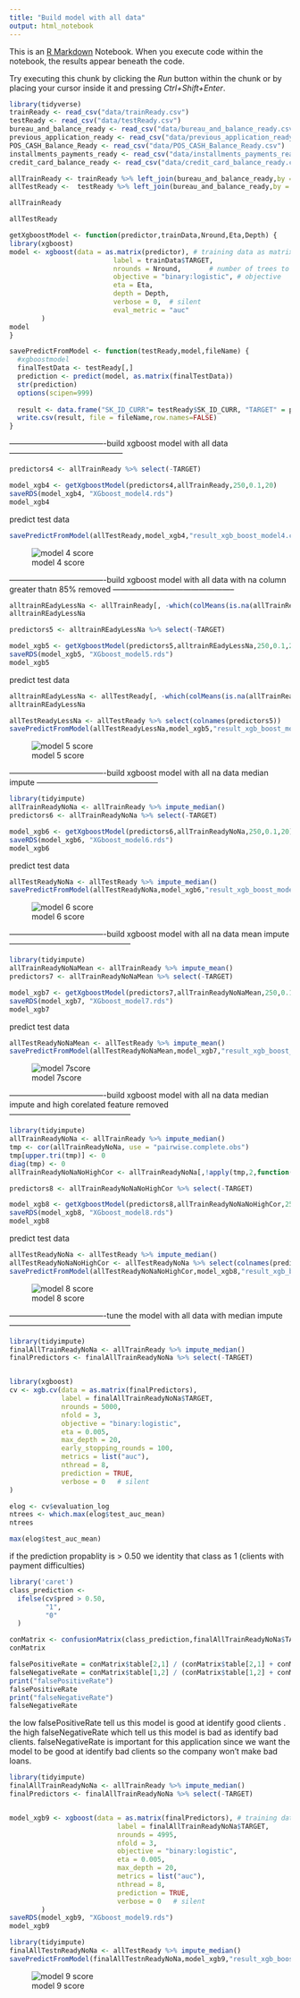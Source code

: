 ---
title: "Build model with all data"
output: html_notebook
---

This is an [R Markdown](http://rmarkdown.rstudio.com) Notebook. When you execute code within the notebook, the results appear beneath the code. 

Try executing this chunk by clicking the *Run* button within the chunk or by placing your cursor inside it and pressing *Ctrl+Shift+Enter*. 

```{r,warning=FALSE,message=FALSE,error=FALSE}
library(tidyverse)
trainReady <- read_csv("data/trainReady.csv")
testReady <- read_csv("data/testReady.csv")
bureau_and_balance_ready <- read_csv("data/bureau_and_balance_ready.csv")
previous_application_ready <- read_csv("data/previous_application_ready.csv")
POS_CASH_Balance_Ready <- read_csv("data/POS_CASH_Balance_Ready.csv")
installments_payments_ready <- read_csv("data/installments_payments_ready.csv")
credit_card_balance_ready <- read_csv("data/credit_card_balance_ready.csv")
```


```{r}
allTrainReady <- trainReady %>% left_join(bureau_and_balance_ready,by ='SK_ID_CURR') %>% left_join(previous_application_ready,by ='SK_ID_CURR') %>% left_join(POS_CASH_Balance_Ready,by ='SK_ID_CURR') %>% left_join(installments_payments_ready,by ='SK_ID_CURR') %>% left_join(credit_card_balance_ready,by ='SK_ID_CURR')
allTestReady <-  testReady %>% left_join(bureau_and_balance_ready,by = 'SK_ID_CURR') %>% left_join(previous_application_ready,by = 'SK_ID_CURR') %>% left_join(POS_CASH_Balance_Ready,by ='SK_ID_CURR') %>% left_join(installments_payments_ready,by ='SK_ID_CURR') %>% left_join(credit_card_balance_ready,by ='SK_ID_CURR')
```

```{r}
allTrainReady
```
```{r}
allTestReady
```

```{r}
getXgboostModel <- function(predictor,trainData,Nround,Eta,Depth) {
library(xgboost)
model <- xgboost(data = as.matrix(predictor), # training data as matrix
                          label = trainData$TARGET,
                          nrounds = Nround,       # number of trees to build
                          objective = "binary:logistic", # objective
                          eta = Eta,
                          depth = Depth,
                          verbose = 0,  # silent
                          eval_metric = "auc"
        )
model
}

savePredictFromModel <- function(testReady,model,fileName) {
  #xgboostmodel
  finalTestData <- testReady[,]
  prediction <- predict(model, as.matrix(finalTestData))
  str(prediction)
  options(scipen=999)
  
  result <- data.frame("SK_ID_CURR"= testReady$SK_ID_CURR, "TARGET" = prediction )
  write.csv(result, file = fileName,row.names=FALSE)
}
```


-------------------------------------build xgboost model with all data--------------------------------------------

```{r,warning=FALSE,message=FALSE,error=FALSE}
predictors4 <- allTrainReady %>% select(-TARGET)

model_xgb4 <- getXgboostModel(predictors4,allTrainReady,250,0.1,20)
saveRDS(model_xgb4, "XGboost_model4.rds")
model_xgb4                     
```


predict test data

```{r}

savePredictFromModel(allTestReady,model_xgb4,"result_xgb_boost_model4.csv")

```

![model 4 score](kaggle_xgboost_model_result4.png)

-------------------------------------build xgboost model with all data with na column greater thatn 85% removed -----------------------------------------------

```{r}
alltrainREadyLessNa <- allTrainReady[, -which(colMeans(is.na(allTrainReady)) > 0.85)]
alltrainREadyLessNa
```

```{r,warning=FALSE,message=FALSE,error=FALSE}
predictors5 <- alltrainREadyLessNa %>% select(-TARGET)

model_xgb5 <- getXgboostModel(predictors5,alltrainREadyLessNa,250,0.1,20)
saveRDS(model_xgb5, "XGboost_model5.rds")
model_xgb5                     
```


predict test data


```{r}
alltrainREadyLessNa <- allTestReady[, -which(colMeans(is.na(allTrainReady)) > 0.85)]
alltrainREadyLessNa
```

```{r}
allTestReadyLessNa <- allTestReady %>% select(colnames(predictors5))
savePredictFromModel(allTestReadyLessNa,model_xgb5,"result_xgb_boost_model5.csv")
```
![model 5 score](kaggle_xgboost_model_result5.png)

-------------------------------------build xgboost model with all na data median impute   -----------------------------------------------

```{r}
library(tidyimpute)
allTrainReadyNoNa <- allTrainReady %>% impute_median()  
predictors6 <- allTrainReadyNoNa %>% select(-TARGET)

model_xgb6 <- getXgboostModel(predictors6,allTrainReadyNoNa,250,0.1,20)
saveRDS(model_xgb6, "XGboost_model6.rds")
model_xgb6                     
```


predict test data

```{r}
allTestReadyNoNa <- allTestReady %>% impute_median()  
savePredictFromModel(allTestReadyNoNa,model_xgb6,"result_xgb_boost_model6.csv")
```
![model 6 score](kaggle_xgboost_model_result6.png)


-------------------------------------build xgboost model with all na data mean impute   -----------------------------------------------

```{r}
library(tidyimpute)
allTrainReadyNoNaMean <- allTrainReady %>% impute_mean() 
predictors7 <- allTrainReadyNoNaMean %>% select(-TARGET)

model_xgb7 <- getXgboostModel(predictors7,allTrainReadyNoNaMean,250,0.1,20)
saveRDS(model_xgb7, "XGboost_model7.rds")
model_xgb7                     
```


predict test data

```{r}
allTestReadyNoNaMean <- allTestReady %>% impute_mean()  
savePredictFromModel(allTestReadyNoNaMean,model_xgb7,"result_xgb_boost_model7.csv")

```

![model 7score](kaggle_xgboost_model_result7.png)


-------------------------------------build xgboost model with all na data median impute and high corelated feature removed   -----------------------------------------------

```{r}
library(tidyimpute)
allTrainReadyNoNa <- allTrainReady %>% impute_median()  
tmp <- cor(allTrainReadyNoNa, use = "pairwise.complete.obs")
tmp[upper.tri(tmp)] <- 0
diag(tmp) <- 0
allTrainReadyNoNaNoHighCor <- allTrainReadyNoNa[,!apply(tmp,2,function(x) any(x > 0.75))]

predictors8 <- allTrainReadyNoNaNoHighCor %>% select(-TARGET)

model_xgb8 <- getXgboostModel(predictors8,allTrainReadyNoNaNoHighCor,250,0.1,20)
saveRDS(model_xgb8, "XGboost_model8.rds")
model_xgb8                     
```


predict test data

```{r}
allTestReadyNoNa <- allTestReady %>% impute_median()  
allTestReadyNoNaNoHighCor <- allTestReadyNoNa %>% select(colnames(predictors8))
savePredictFromModel(allTestReadyNoNaNoHighCor,model_xgb8,"result_xgb_boost_model8.csv")
```

![model 8 score](kaggle_xgboost_model_result8.png)


-------------------------------------tune the model with all data with median impute   -----------------------------------------------


```{r}
library(tidyimpute)
finalAllTrainReadyNoNa <- allTrainReady %>% impute_median()  
finalPredictors <- finalAllTrainReadyNoNa %>% select(-TARGET)


library(xgboost)
cv <- xgb.cv(data = as.matrix(finalPredictors), 
             label = finalAllTrainReadyNoNa$TARGET,
             nrounds = 5000,
             nfold = 3,
             objective = "binary:logistic",
             eta = 0.005,
             max_depth = 20,
             early_stopping_rounds = 100,
             metrics = list("auc"),
             nthread = 8,
             prediction = TRUE,
             verbose = 0   # silent
)

elog <- cv$evaluation_log
ntrees <- which.max(elog$test_auc_mean)
ntrees
```


```{r}
max(elog$test_auc_mean)
```


if the prediction propablity is > 0.50 we identity that class as 1 (clients with payment difficulties)  
```{r,warning=FALSE,message=FALSE,error=FALSE}
library('caret')
class_prediction <-
  ifelse(cv$pred > 0.50,
         "1",
         "0"
  )

conMatrix <- confusionMatrix(class_prediction,finalAllTrainReadyNoNa$TARGET,positive = "1")
conMatrix
```

```{r}
falsePositiveRate = conMatrix$table[2,1] / (conMatrix$table[2,1] + conMatrix$table[1,1])
falseNegativeRate = conMatrix$table[1,2] / (conMatrix$table[1,2] + conMatrix$table[2,2])
print("falsePositiveRate")
falsePositiveRate
print("falseNegativeRate")
falseNegativeRate
```

the low falsePositiveRate tell us this model is good at identify good clients . the high falseNegativeRate which tell us this model is bad as identify bad clients. falseNegativeRate is important for this application since we want the model to be good at identify bad clients so the company won't make bad loans.



```{r}
library(tidyimpute)
finalAllTrainReadyNoNa <- allTrainReady %>% impute_median()  
finalPredictors <- finalAllTrainReadyNoNa %>% select(-TARGET)


model_xgb9 <- xgboost(data = as.matrix(finalPredictors), # training data as matrix
                           label = finalAllTrainReadyNoNa$TARGET,
                           nrounds = 4995,
                           nfold = 3,
                           objective = "binary:logistic",
                           eta = 0.005,
                           max_depth = 20,
                           metrics = list("auc"),
                           nthread = 8,
                           prediction = TRUE,
                           verbose = 0   # silent
        )
saveRDS(model_xgb9, "XGboost_model9.rds")
model_xgb9 
```

```{r}
library(tidyimpute)
finalAllTestnReadyNoNa <- allTestReady %>% impute_median()  
savePredictFromModel(finalAllTestnReadyNoNa,model_xgb9,"result_xgb_boost_model9.csv")
```


![model 9 score](kaggle_xgboost_model_result9.png)







